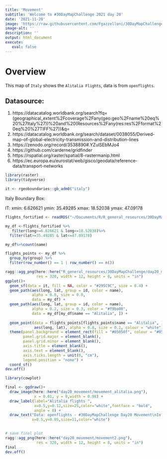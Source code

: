 ```yaml
---
title: 'Movement'
subtitle: 'Welcome to #30DayMapChallenge 2021 day 20'
date: '2021-11-20'
image: 'https://raw.githubusercontent.com/Fgazzelloni/30DayMapChallenge/master/2021/day20_movement/movement.png'
image-alt: ''
description: ''
output: html_document
execute: 
   eval: false
---
```



# Overview

This map of `Italy` shows the `Alitalia Flights`, data is from `openflights`.


## Datasource:

1. https://datacatalog.worldbank.org/search?fq=(geographical_extent%2Fcoverage%2Fany(geo:geo%2Fname%20eq%20%27Italy%27))%20and%20(Resources%2Fany(res:res%2Fformat%20eq%20%27TIFF%27))&q=
2. https://datacatalog.worldbank.org/search/dataset/0038055/Derived-map-of-global-electricity-transmission-and-distribution-lines
3. https://zenodo.org/record/3538890#.YZulSEbMJo4
4. https://github.com/carderne/gridfinder
5. https://rspatial.org/raster/spatial/8-rastermanip.html
6. https://ec.europa.eu/eurostat/web/gisco/geodata/reference-data/transport-networks


```r
library(raster)
library(tidyverse)
```


```r
it <- rgeoboundaries::gb_adm0("italy")
```

Italy Boundary Box:

IT: xmin: 6.626621 ymin: 35.49285 xmax: 18.52038 ymax: 47.09178

```r
flights_fortified <- readRDS("~/Documents/R/R_general_resources/30DayMapChallenge/day20_movement/data/flights_fortified.rds")

my_df <-flights_fortified %>%
   filter(long>=6.626621 & long<=18.52038)%>%
  filter(lat>=35.49285 & lat<=47.09178) 

my_df%>%count(name)
```

```r
flights_points <- my_df %>%
  group_by(group) %>%
  filter(row_number() == 1 | row_number() == n())
```



```r
ragg::agg_png(here::here("R_general_resources/30DayMapChallenge/day20_movement/movement_alitalia.png"),
              res = 320, width = 12, height = 8, units = "in")
ggplot()+
  geom_sf(data = it, fill = NA, color = "#295C9C", size = 0.4) + 
  geom_path(aes(long, lat, group = id, color = name), 
            alpha = 0.0, size = 0.0, 
            data = my_df) +
  geom_path(aes(long, lat, group = id, color = name), 
            alpha = 0.2, size = 0.3, color = "#f9ba00", 
            data = my_df[my_df$name == "Alitalia", ]) +
  
  geom_point(data = flights_points[flights_points$name == "Alitalia", ], 
             aes(long, lat), alpha = 0.8, size = 0.1, colour = "white") +
  theme(panel.background = element_rect(fill = "#05050f", colour = "#05050f"),
        panel.grid.major = element_blank(),
        panel.grid.minor = element_blank(),
        axis.title = element_blank(),
        axis.text = element_blank(),
        axis.ticks.length = unit(0, "cm"),
        legend.position = "none") +
  coord_sf()
dev.off()
```

```r
library(cowplot)

final <- ggdraw()+
  draw_image(here::here("day20_movement/movement_alitalia.png"),
             x = 0.01, y = 0,width = 0.98) +
  draw_label(label="Alitalia flights ",
             x=0.5,y=0.12,size=25,color="white",fontface = "bold",
             angle = 0) +
  draw_text("Data: openflights - #30DayMapChallenge Day20 Movement\nInfographics: Federica Gazzelloni",
            x=0.5,y=0.05,size=11,color="white")
  
```

```r
# save final plot
ragg::agg_png(here::here("day20_movement/movement2.png"),
              res = 320, width = 12, height = 8, units = "in")
final
dev.off()
```




